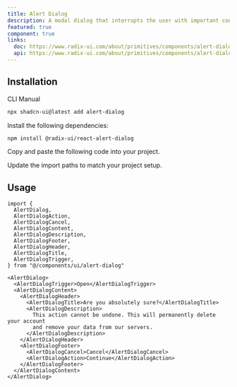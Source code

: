 ```yaml
---
title: Alert Dialog
description: A modal dialog that interrupts the user with important content and expects a response.
featured: true
component: true
links:
  doc: https://www.radix-ui.com/about/primitives/components/alert-dialog
  api: https://www.radix-ui.com/about/primitives/components/alert-dialog#api-reference
---
```


<ComponentPreview
  name="alert-dialog-demo"
  description="An alert dialog with cancel and continue buttons."
/>

## Installation

<Tabs defaultValue="cli">

<TabsList>
  <TabsTrigger value="cli">CLI</TabsTrigger>
  <TabsTrigger value="manual">Manual</TabsTrigger>
</TabsList>
<TabsContent value="cli">

```bash
npx shadcn-ui@latest add alert-dialog
```

</TabsContent>

<TabsContent value="manual">

<Steps>

<Step>Install the following dependencies:</Step>

```bash
npm install @radix-ui/react-alert-dialog
```

<Step>Copy and paste the following code into your project.</Step>

<ComponentSource name="alert-dialog" />

<Step>Update the import paths to match your project setup.</Step>

</Steps>

</TabsContent>

</Tabs>

## Usage

```tsx
import {
  AlertDialog,
  AlertDialogAction,
  AlertDialogCancel,
  AlertDialogContent,
  AlertDialogDescription,
  AlertDialogFooter,
  AlertDialogHeader,
  AlertDialogTitle,
  AlertDialogTrigger,
} from "@/components/ui/alert-dialog"
```

```tsx
<AlertDialog>
  <AlertDialogTrigger>Open</AlertDialogTrigger>
  <AlertDialogContent>
    <AlertDialogHeader>
      <AlertDialogTitle>Are you absolutely sure?</AlertDialogTitle>
      <AlertDialogDescription>
        This action cannot be undone. This will permanently delete your account
        and remove your data from our servers.
      </AlertDialogDescription>
    </AlertDialogHeader>
    <AlertDialogFooter>
      <AlertDialogCancel>Cancel</AlertDialogCancel>
      <AlertDialogAction>Continue</AlertDialogAction>
    </AlertDialogFooter>
  </AlertDialogContent>
</AlertDialog>
```
